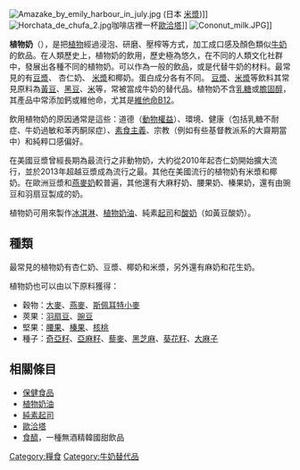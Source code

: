 {{多個問題|
{{Expand|time=2017-05-27T12:43:12+00:00}}
{{Unreferenced|time=2017-05-27T12:43:12+00:00}}
{{Expert}}
}}
[[File:Amazake_by_emily_harbour_in_july.jpg|thumb]] (日本 [[米漿|米漿]])]]
[[File:Horchata_de_chufa_2.jpg|right]]咖啡店裡一杯[[歐洽塔|歐洽塔]]]]
[[File:Cononut_milk.JPG|right]]]]

'''植物奶'''（{{lang-en|Plant milk}}），是把[[植物|植物]]經過浸泡、研磨、壓榨等方式，加工成口感及顏色類似[[牛奶|牛奶]]的飲品。在人類歷史上，植物奶的飲用，歷史極為悠久，在不同的人類文化社群中，發展出各種不同的植物奶。可以作為一般的飲品，或是代替牛奶的材料。最常見的有[[豆漿|豆漿]]、 杏仁奶、 [[米漿|米漿]]和椰奶。蛋白成分各有不同。 [[豆漿|豆漿]]、[[米漿|米漿]]等飲料其常見原料為[[黃豆|黃豆]]、[[黑豆|黑豆]]、[[稻|米]]等，常被當成牛奶的替代品。植物奶不含[[乳糖|乳糖]]或[[膽固醇|膽固醇]]，其產品中常添加鈣或維他命，尤其是[[維他命B12|維他命B12]]。

飲用植物奶的原因通常是這些：道德（[[動物權益|動物權益]]）、環境、健康（包括乳糖不耐症、牛奶過敏和苯丙酮尿症）、[[素食主義|素食主義]]、宗教（例如有些基督教派系的大齋期當中）和純粹口感偏好。

在美國豆漿曾經長期為最流行之非動物奶，大約從2010年起杏仁奶開始擴大流行，並於2013年超越豆漿成為流行之最。其他在美國流行的植物奶有米漿和椰奶。在歐洲豆漿和[[燕麥奶|燕麥奶]]較普遍，其他還有大麻籽奶、腰果奶、榛果奶，還有由豌豆和羽扇豆製成的奶。

植物奶可用來製作[[冰淇淋|冰淇淋]]、[[植物奶油|植物奶油]]、純素[[起司|起司]]和[[酸奶|酸奶]]（如黃豆酸奶）。

==種類==
最常見的植物奶有杏仁奶、豆漿、椰奶和米漿，另外還有麻奶和花生奶。

植物奶也可以由以下原料獲得：
*穀物：[[大麥|大麥]]、[[燕麥|燕麥]]、[[斯佩耳特小麥|斯佩耳特小麥]]
*莢果：[[羽扇豆|羽扇豆]]、[[豌豆|豌豆]]
*堅果：[[腰果|腰果]]、[[榛果|榛果]]、[[核桃|核桃]]
*種子：[[奇亞籽|奇亞籽]]、[[亞麻籽|亞麻籽]]、[[藜麥|藜麥]]、[[黑芝麻|黑芝麻]]、[[葵花籽|葵花籽]]、[[大麻子|大麻子]]

==相關條目==
{{div col|colwidth=30em}}
* [[保健食品|保健食品]]
* [[植物奶油|植物奶油]]
* [[純素起司|純素起司]]
* [[歐洽塔|歐洽塔]]
* [[食醯|食醯]]，一種無酒精韓國甜飲品
{{div col end}}

{{乳}}
{{素食主義}}
[[Category:糧食|Category:糧食]]
[[Category:牛奶替代品|Category:牛奶替代品]]